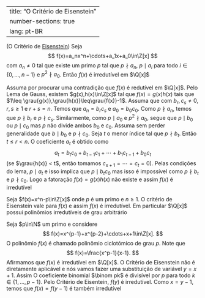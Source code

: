 

---
title: "O Critério de Eisenstein"
number-sections: true
lang: pt-BR
---


:::{#thm-}
(O Critério de <a href="https://pt.wikipedia.org/wiki/Gotthold_Eisenstein">Eisenstein</a>) Seja
$$
f(x)=a_nx^n+\cdots+a_1x+a_0\in\Z[x]
$$
com $a_n\neq 0$ tal que existe um primo $p$ tal que $p\nmid a_n$, $p\mid a_i$ para todo $i\in\{0,\ldots,n-1\}$ e $p^2\nmid a_0$. Então $f(x)$ é irredutível em $\Q[x]$
:::


:::{.proof}
Assuma por procurar uma contradição que $f(x)$ é redutível em $\Q[x]$. Pelo Lema de Gauss, existem $g(x),h(x)\in\Z[x]$ tal que $f(x)=g(x)h(x)$ tais que $1\leq \grau{g(x)},\grau{h(x)}\leq\grau{f(x)}-1$. Assuma que
\begin{align*}
g(x)&=b_rx^r+\cdots +b_1x+b_0\\
h(x)&=c_sx^s+\cdots +c_1x+c_0
\end{align*}
com $b_r,c_s\neq 0$, $r,s\geq 1$ e $r+s=n$. Temos que $a_n=b_rc_s$ e $a_0=b_0c_0$. Como $p\nmid a_n$, temos que $p\nmid b_r$ e $p\nmid c_s$. Similarmente, como $p\mid a_0$ e $p^2\nmid a_0$, segue que $p\mid b_0$ ou $p\mid c_0$ mas $p$ não divide ambos $b_0$ e $c_0$. Assuma sem perder generalidade que $b\mid b_0$ e $p\nmid c_0$. Seja $t$ o menor índice tal que $p\nmid b_t$. Então $t\leq r < n$. O coeficiente $a_t$ é obtido como
$$
a_t=b_tc_0+b_{t-1}c_1+\cdots+b_1c_{t-1}+b_0c_t
$$
(se $\grau{h(x)} < t$, então tomamos $c_{s+1}=\cdots=c_t=0$).
Pelas condições do lema, $p\mid a_t$ e isso implica que $p\mid b_tc_0$ mas isso é impossível como $p\nmid  b_t$ e $p\nmid c_0$. Logo a fatoração $f(x)=g(x)h(x)$ não existe e assim $f(x)$ é irredutível
:::


:::{#exm-}
Seja $f(x)=x^n-p\in\Z[x]$ onde $p$ é um primo e $n\geq 1$. O critério de Eisenstein vale para $f(x)$ e assim $f(x)$ é irredutível. Em particular $\Q[x]$ possui polinômios irredutíveis de grau arbitrário
:::


:::{#exm-}
Seja $p\in\N$ um primo e considere
$$
f(x)=x^{p-1}+x^{p-2}+\cdots+x+1\in\Z[x].
$$
O polinômio $f(x)$ é chamado polinômio ciclotómico de grau $p$. Note que
$$
f(x)=\frac{x^p-1}{x-1}.
$$
Afirmamos que $f(x)$ é irredutível em $\Q[x]$. O Critério de Eisenstein não é diretamente aplicável e nós vamos fazer uma substituição de variável $y=x+1$. Assim
\begin{align*}
f(y)&=\frac{y^p-1}{y-1}=\frac{(x+1)^p-1}{(x+1)-1}\\
&=\frac{x^p+p x^{p-1}+\binom p2x^{p-2}+\cdots+\binom p{p-2}x^2+px+1-1}{x}\\&=
x^{p-1}+p x^{p-2}+\binom p2x^{p-3}+\cdots+\binom p{p-2}x+p.
\end{align*}
O coeficiente binomial $\binom pk$ é divisível por $p$ para todo $k\in\{1,\ldots,p-1\}$.
Pelo Critério de Eisentein, $f(y)$ é irredutível. Como $x=y-1$, temos que $f(x)=f(y-1)$ é também irredutível
:::

